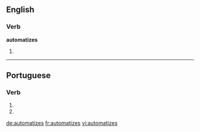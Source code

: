 ==English==

===Verb===
'''automatizes'''

# {{third-person singular of|automatize}}

----

==Portuguese==

===Verb===
{{pt-verb-form|automatizar}}

# {{pt-verb form of|automatizar|ar|imperative|negative|singular|second}}
# {{pt-verb form of|automatizar|ar|subjunctive|present|singular|second}}

[[de:automatizes]]
[[fr:automatizes]]
[[vi:automatizes]]
